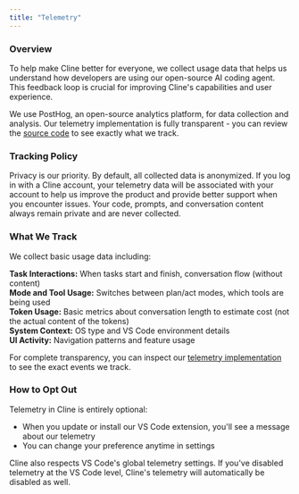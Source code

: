 ```yaml
---
title: "Telemetry"
---
```


### Overview

To help make Cline better for everyone, we collect usage data that helps us understand how developers are using our open-source AI coding agent. This feedback loop is crucial for improving Cline's capabilities and user experience.

We use PostHog, an open-source analytics platform, for data collection and analysis. Our telemetry implementation is fully transparent - you can review the [source code](https://github.com/leuoson/ponder/blob/main/src/services/posthog/telemetry/TelemetryService.ts) to see exactly what we track.

### Tracking Policy

Privacy is our priority. By default, all collected data is anonymized. If you log in with a Cline account, your telemetry data will be associated with your account to help us improve the product and provide better support when you encounter issues. Your code, prompts, and conversation content always remain private and are never collected.

### What We Track

We collect basic usage data including:

**Task Interactions:** When tasks start and finish, conversation flow (without content)\
**Mode and Tool Usage:** Switches between plan/act modes, which tools are being used\
**Token Usage:** Basic metrics about conversation length to estimate cost (not the actual content of the tokens)\
**System Context:** OS type and VS Code environment details\
**UI Activity:** Navigation patterns and feature usage

For complete transparency, you can inspect our [telemetry implementation](https://github.com/leuoson/ponder/blob/main/src/services/posthog/telemetry/TelemetryService.ts) to see the exact events we track.

### How to Opt Out

Telemetry in Cline is entirely optional:

-   When you update or install our VS Code extension, you'll see a message about our telemetry
-   You can change your preference anytime in settings

Cline also respects VS Code's global telemetry settings. If you've disabled telemetry at the VS Code level, Cline's telemetry will automatically be disabled as well.
